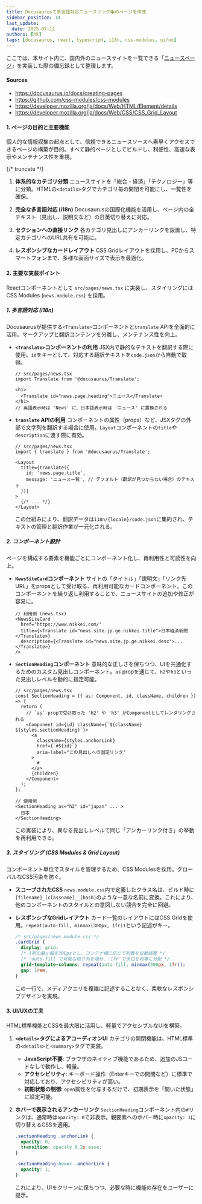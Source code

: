 ```yaml
---
title: Docusaurusで多言語対応ニュースリンク集のページを作成
sidebar_position: 14
last_update:
  date: 2025-07-11
authors: [hk]
tags: [docusaurus, react, typescript, i18n, css-modules, ui/ux]
---
```


ここでは、本サイト内に、国内外のニュースサイトを一覧できる「[ニュースページ](/news)」を実装した際の備忘録として整理します。

#### Sources
- https://docusaurus.io/docs/creating-pages
- https://github.com/css-modules/css-modules
- https://developer.mozilla.org/ja/docs/Web/HTML/Element/details
- https://developer.mozilla.org/ja/docs/Web/CSS/CSS_Grid_Layout

#### 1. ページの目的と主要機能

個人的な情報収集の起点として、信頼できるニュースソースへ素早くアクセスできるページの構築が目的。すべて静的ページとしてビルドし、利便性、高速な表示やメンテナンス性を重視。

{/* truncate */}

1.  **体系的なカテゴリ分類**
    ニュースサイトを「総合・経済」「テクノロジー」等に分類。HTMLの`<details>`タグでカテゴリ毎の開閉を可能にし、一覧性を確保。

2.  **完全な多言語対応 (i18n)**
    Docusaurusの国際化機能を活用し、ページ内の全テキスト（見出し、説明文など）の日英切り替えに対応。

3.  **セクションへの直接リンク**
    各カテゴリ見出しにアンカーリンクを設置し、特定カテゴリへのURL共有を可能に。

4.  **レスポンシブなカードレイアウト**
    CSS Gridレイアウトを採用し、PCからスマートフォンまで、多様な画面サイズで表示を最適化。

#### 2. 主要な実装ポイント

Reactコンポーネントとして `src/pages/news.tsx` に実装し、スタイリングにはCSS Modules (`news.module.css`) を採用。

##### 1. 多言語対応 (i18n)

Docusaurusが提供する`<Translate>`コンポーネントと`translate` APIを全面的に活用。マークアップと翻訳コンテンツを分離し、メンテナンス性を向上。

*   **`<Translate>`コンポーネントの利用**
    JSX内で静的なテキストを翻訳する際に使用。`id`をキーとして、対応する翻訳テキストを`code.json`から自動で取得。

    ```tsx
    // src/pages/news.tsx
    import Translate from '@docusaurus/Translate';

    <h1>
      <Translate id="news.page.heading">ニュース</Translate>
    </h1>
    // 英語表示時は 'News' に、日本語表示時は 'ニュース' に置換される
    ```

*   **`translate` APIの利用**
    コンポーネントの属性（props）など、JSXタグの外部で文字列を翻訳する場合に使用。`Layout`コンポーネントの`title`や`description`に渡す際に有効。

    ```tsx
    // src/pages/news.tsx
    import { translate } from '@docusaurus/Translate';

    <Layout
      title={translate({
        id: 'news.page.title',
        message: 'ニュース一覧', // デフォルト（翻訳が見つからない場合）のテキスト
      })}
    >
      {/* ... */}
    </Layout>
    ```
    この仕組みにより、翻訳データは`i18n/{locale}/code.json`に集約され、テキストの管理と翻訳作業が一元化される。

##### 2. コンポーネント設計

ページを構成する要素を機能ごとにコンポーネント化し、再利用性と可読性を向上。

*   **`NewsSiteCard`コンポーネント**
    サイトの「タイトル」「説明文」「リンク先URL」をpropsとして受け取る、再利用可能なカードコンポーネント。このコンポーネントを繰り返し利用することで、ニュースサイトの追加や修正が容易に。

    ```tsx
    // 利用側 (news.tsx)
    <NewsSiteCard
      href="https://www.nikkei.com/"
      title={<Translate id="news.site.jp.ge.nikkei.title">日本経済新聞</Translate>}
      description={<Translate id="news.site.jp.ge.nikkei.desc">...</Translate>}
    />
    ```

*   **`SectionHeading`コンポーネント**
    意味的な正しさを保ちつつ、UIを共通化するためのカスタム見出しコンポーネント。`as` propを通じて、`h2`や`h3`といった見出しレベルを動的に指定可能。

    ```tsx
    // src/pages/news.tsx
    const SectionHeading = ({ as: Component, id, className, children }) => {
      return (
        // `as` propで受け取った 'h2' や 'h3' がComponentとしてレンダリングされる
        <Component id={id} className={`${className} ${styles.sectionHeading}`}>
          <a
            className={styles.anchorLink}
            href={`#${id}`}
            aria-label="この見出しへの固定リンク"
          >
            #
          </a>
          {children}
        </Component>
      );
    };

    // 使用例
    <SectionHeading as="h2" id="japan" ... >
      日本
    </SectionHeading>
    ```
    この実装により、異なる見出しレベルで同じ「アンカーリンク付き」の挙動を再利用できる。

##### 3. スタイリング (CSS Modules & Grid Layout)

コンポーネント単位でスタイルを管理するため、CSS Modulesを採用。グローバルなCSS汚染を防ぐ。

*   **スコープされたCSS**
    `news.module.css`内で定義したクラス名は、ビルド時に`[filename]_[classname]__[hash]`のような一意な名前に変換。これにより、他のコンポーネントのスタイルとの意図しない競合を完全に回避。

*   **レスポンシブなGridレイアウト**
    カード一覧のレイアウトにはCSS Gridを使用。`repeat(auto-fill, minmax(300px, 1fr))`という記述がキー。
    ```css
    /* src/pages/news.module.css */
    .cardGrid {
      display: grid;
      /* 1列の最小幅を300pxとし、コンテナ幅に応じて列数を自動調整 */
      /* 'auto-fill'で可能な限り列を埋め、'1fr'で余白を均等に分配 */
      grid-template-columns: repeat(auto-fill, minmax(300px, 1fr));
      gap: 1rem;
    }
    ```
    この一行で、メディアクエリを複雑に記述することなく、柔軟なレスポンシブデザインを実現。

#### 3. UI/UXの工夫

HTML標準機能とCSSを最大限に活用し、軽量でアクセシブルなUIを構築。

1.  **`<details>`タグによるアコーディオンUI**
    カテゴリの開閉機能は、HTML標準の`<details>`と`<summary>`タグで実装。
    *   **JavaScript不要**: ブラウザのネイティブ機能であるため、追加のJSコードなしで動作し、軽量。
    *   **アクセシビリティ**: キーボード操作（Enterキーでの開閉など）に標準で対応しており、アクセシビリティが高い。
    *   **初期状態の制御**: `open`属性を付与するだけで、初期表示を「開いた状態」に設定可能。

2.  **ホバーで表示されるアンカーリンク**
    `SectionHeading`コンポーネント内の`#`リンクは、通常時は`opacity: 0`で非表示。親要素へのホバー時に`opacity: 1`に切り替えるCSSを適用。
    ```css
    .sectionHeading .anchorLink {
      opacity: 0;
      transition: opacity 0.2s ease;
    }

    .sectionHeading:hover .anchorLink {
      opacity: 1;
    }
    ```
    これにより、UIをクリーンに保ちつつ、必要な時に機能の存在をユーザーに提示。
